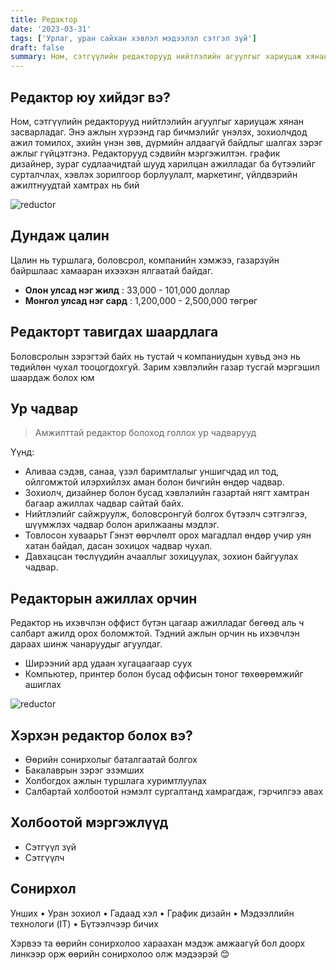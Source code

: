 ```yaml
---
title: Редактор
date: '2023-03-31'
tags: ['Урлаг, уран сайхан хэвлэл мэдээлэл сэтгэл зүй']
draft: false
summary: Ном, сэтгүүлийн редакторууд нийтлэлийн агуулгыг хариуцаж хянан засварладаг. Энэ ажлын хүрээнд гар бичмэлийг үнэлэх, зохиолчдод ажил томилох, эхийн үнэн зөв, дүрмийн алдаагүй байдлыг шалгах зэрэг ажлыг гүйцэтгэнэ. Редакторууд сэдвийн мэргэжилтэн. график дизайнер, зураг судлаачидтай шууд харилцан ажилладаг ба бүтээлийг сурталчлах, хэвлэх зорилгоор борлуулалт, маркетинг, үйлдвэрийн ажилтнуудтай хамтрах нь бий
---
```


## Редактор юу хийдэг вэ?

Ном, сэтгүүлийн редакторууд нийтлэлийн агуулгыг хариуцаж хянан засварладаг. Энэ ажлын хүрээнд гар бичмэлийг үнэлэх, зохиолчдод ажил томилох, эхийн үнэн зөв, дүрмийн алдаагүй байдлыг шалгах зэрэг ажлыг гүйцэтгэнэ. Редакторууд сэдвийн мэргэжилтэн. график дизайнер, зураг судлаачидтай шууд харилцан ажилладаг ба бүтээлийг сурталчлах, хэвлэх зорилгоор борлуулалт, маркетинг, үйлдвэрийн ажилтнуудтай хамтрах нь бий

![reductor ](https://profchoice.ru/wp-content/uploads/2019/11/%D0%A0%D0%B5%D0%B4%D0%B0%D0%BA%D1%82%D0%BE%D1%80-1-1.jpg)

## Дундаж цалин

Цалин нь туршлага, боловсрол, компанийн хэмжээ, газарзүйн байршлаас хамааран ихээхэн ялгаатай байдаг.

- **Олон улсад нэг жилд** : 33,000 - 101,000 доллар
- **Монгол улсад нэг сард** : 1,200,000 - 2,500,000 төгрөг

## Редакторт тавигдах шаардлага

Боловсролын зэрэгтэй байх нь тустай ч компаниудын хувьд энэ нь төдийлөн чухал тооцогдохгуй. Зарим хэвлэлийн газар тусгай мэргэшил шаардаж болох юм

## Ур чадвар

> Амжилттай редактор болоход голлох ур чадварууд

Үүнд:

- Аливаа сэдэв, санаа, үзэл баримтлалыг уншигчдад ил тод, ойлгомжтой илэрхийлэх аман болон бичгийн өндөр чадвар.
- Зохиолч, дизайнер болон бусад хэвлэлийн газартай нягт хамтран багаар ажиллах чадвар сайтай байх.
- Нийтлэлийг сайжруулж, боловсронгуй болгох бүтээлч сэтгэлгээ, шүүмжлэх чадвар болон арилжааны мэдлэг.
- Товлосон хуваарьт Гэнэт өөрчлөлт орох магадлал өндөр учир уян хатан байдал, дасан зохицох чадвар чухал.
- Давхацсан төслүүдийн ачааллыг зохицуулах, зохион байгуулах чадвар.

## Редакторын ажиллах орчин

Редактор нь ихэвчлэн оффист бүтэн цагаар ажилладаг бөгөөд аль ч салбарт ажилд орох боломжтой. Тэдний ажлын орчин нь ихэвчлэн дараах шинж чанаруудыг агуулдаг.

- Ширээний ард удаан хугацаагаар суух
- Компьютер, принтер болон бусад оффисын тоног төхөөрөмжийг ашиглах

![reductor](https://ncrdo.ru/upload/medialibrary/2c3/2c3a8a975b3fb98297557368eec9d10b.jpg)

## Хэрхэн редактор болох вэ?

- Өөрийн сонирхолыг баталгаатай болгох
- Бакалаврын зэрэг эзэмших
- Холбогдох ажлын туршлага хуримтлуулах
- Салбартай холбоотой нэмэлт сургалтанд хамрагдаж, гэрчилгээ авах

## Холбоотой мэргэжлүүд

- Сэтгүүл зүй
- Сэтгүүлч

## Сонирхол

Унших • Уран зохиол • Гадаад хэл • График дизайн • Мэдээллийн технологи (IT) • Бүтээлчээр бичих

Хэрвээ та өөрийн сонирхолоо хараахан мэдэж амжаагүй бол доорх линкээр орж өөрийн сонирхолоо олж мэдээрэй 😊
